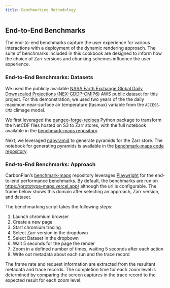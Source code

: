 ```yaml
---
title: Benchmarking Methodology
---
```


## End-to-End Benchmarks

The end-to-end benchmarks capture the user experience for various interactions with a deployment of the dynamic rendering approach. The suite of benchmarks included in this cookbook are designed to inform how the choice of Zarr versions and chunking schemes influence the user experience.

### End-to-End Benchmarks: Datasets

We used the publicly available [NASA Earth Exchange Global Daily Downscaled Projections (NEX-GDDP-CMIP6)](https://aws.amazon.com/marketplace/pp/prodview-k6adk576fiwmm#overview) AWS public dataset for this project. For this demonstration, we used two years of the the daily maximum near-surface air temperature (tasmax) variable from the `ACCESS-CM2` climage model.

We first leveraged the [pangeo-forge-recipes](https://pangeo-forge.readthedocs.io/en/latest/pangeo_forge_recipes/index.html) Python package to transform the NetCDF files hosted on S3 to Zarr stores, with the full notebook available in the [benchmark-maps repository](https://github.com/carbonplan/benchmark-maps/blob/main/stores/01_cmip6_netcdf_to_zarr.ipynb).


Next, we leveraged [ndpyramid](https://github.com/carbonplan/ndpyramid) to generate pyramids for the Zarr store. The notebook for generating pyramids is available in the [benchmark-maps code repository](https://github.com/carbonplan/benchmark-maps/blob/main/stores/02_zarr_to_pyramids.ipynb). 

### End-to-End Benchmarks: Approach

CarbonPlan's [benchmark-maps](https://github.com/carbonplan/benchmark-maps) repository leverages [Playwright](https://playwright.dev/python/) for the end-to-end performance benchmarks. By default, the benchmarks are run on [https://prototype-maps.vercel.app/](https://prototype-maps.vercel.app/) although the url is configurable. The frame below shows this domain after selecting an approach, Zarr version, and dataset.

The benchmarking script takes the following steps:

1. Launch chromium browser 
2. Create a new page
3. Start chromium tracing
4. Select Zarr version in the dropdown
5. Select Dataset in the dropbown
6. Wait 5 seconds for the page the render
7. Zoom in a defined number of times, waiting 5 seconds after each action
8. Write out metadata about each run and the trace record

The frame rate and request information are extracted from the resultant metadata and trace records. The completion time for each zoom level is determined by comparing the screen captures in the trace record to the expected result for each zoom level.
